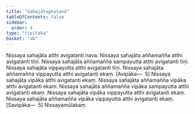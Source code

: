 ```yaml
---
title: "Sahajātaghaṭanā"
tableOfContents: false
sidebar:
  order: 4
type: "tipitaka"
basket: "ab"
---
```



<DynamicBreadcrumb />

<Division number="328">

<Paragraph number="1048">
Nissaya sahajāta atthi avigatanti nava. Nissaya sahajāta aññamañña atthi avigatanti tīṇi. Nissaya sahajāta aññamañña sampayutta atthi avigatanti tīṇi. Nissaya sahajāta vippayutta atthi avigatanti tīṇi. Nissaya sahajāta aññamañña vippayutta atthi avigatanti ekaṃ. [Avipāka—  5]
</Paragraph>

<Paragraph number="1049">
Nissaya sahajāta vipāka atthi avigatanti ekaṃ. Nissaya sahajāta aññamañña vipāka atthi avigatanti ekaṃ. Nissaya sahajāta aññamañña vipāka sampayutta atthi avigatanti ekaṃ. Nissaya sahajāta vipāka vippayutta atthi avigatanti ekaṃ. Nissaya sahajāta aññamañña vipāka vippayutta atthi avigatanti ekaṃ. [Savipāka—  5]

</Paragraph>
</Division>

<Paragraph number="1050" type="center">
Nissayamūlakaṃ.
</Paragraph>
